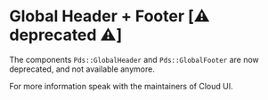 
<Meta title="Deprecated / Global Header + Footer (Deprecated)" />

# Global Header + Footer [⚠️ deprecated ⚠️]

The components `Pds::GlobalHeader` and `Pds::GlobalFooter` are now deprecated, and not available anymore.

For more information speak with the maintainers of Cloud UI.
